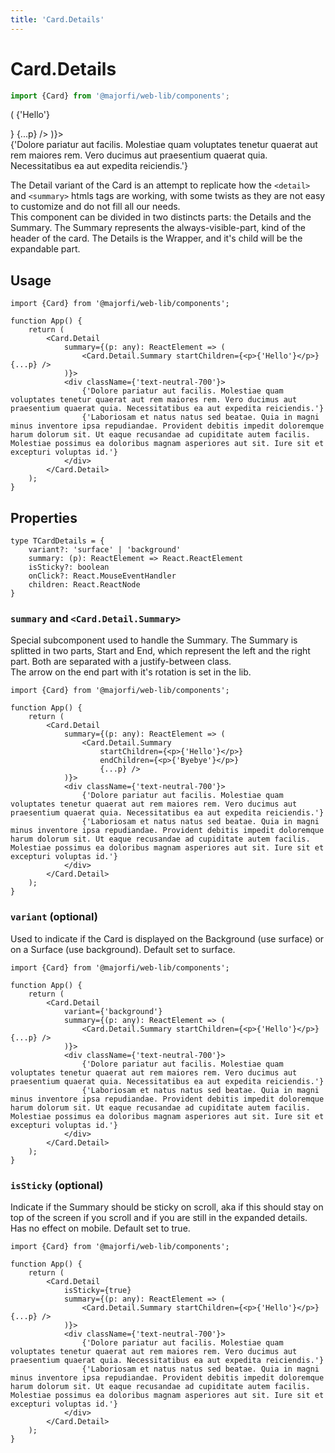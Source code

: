 ```yaml
---
title: 'Card.Details'
---
```




# Card.Details
```ts
import {Card} from '@majorfi/web-lib/components';
```

<CodeExample>
	<div style={{width: '75%'}}>
		<Card.Detail
			summary={(p) => (
				<Card.Detail.Summary startChildren={<p>{'Hello'}</p>} {...p} />
			)}>
			<div className="text-neutral-700">
				{'Dolore pariatur aut facilis. Molestiae quam voluptates tenetur quaerat aut rem maiores rem. Vero ducimus aut praesentium quaerat quia. Necessitatibus ea aut expedita reiciendis.'}
			</div>
		</Card.Detail>
	</div>
</CodeExample>

The Detail variant of the Card is an attempt to replicate how the `<detail>` and `<summary>` htmls tags are working, with some twists as they are not easy to customize and do not fill all our needs.  
This component can be divided in two distincts parts: the Details and the Summary. The Summary represents the always-visible-part, kind of the header of the card. The Details is the Wrapper, and it\'s child will be the expandable part.

## Usage

```tsx
import {Card} from '@majorfi/web-lib/components';

function App() {
	return (
		<Card.Detail
			summary={(p: any): ReactElement => (
				<Card.Detail.Summary startChildren={<p>{'Hello'}</p>} {...p} />
			)}>
			<div className={'text-neutral-700'}>
				{'Dolore pariatur aut facilis. Molestiae quam voluptates tenetur quaerat aut rem maiores rem. Vero ducimus aut praesentium quaerat quia. Necessitatibus ea aut expedita reiciendis.'}
				{'Laboriosam et natus natus sed beatae. Quia in magni minus inventore ipsa repudiandae. Provident debitis impedit doloremque harum dolorum sit. Ut eaque recusandae ad cupiditate autem facilis. Molestiae possimus ea doloribus magnam asperiores aut sit. Iure sit et excepturi voluptas id.'}
			</div>
		</Card.Detail>
	);
}
```

## Properties

```tsx
type TCardDetails = {
	variant?: 'surface' | 'background'
	summary: (p): ReactElement => React.ReactElement
	isSticky?: boolean
	onClick?: React.MouseEventHandler
	children: React.ReactNode
}
```

### `summary` and `<Card.Detail.Summary>`
Special subcomponent used to handle the Summary. The Summary is splitted in two parts, Start and End, which represent the left and the right part. Both are separated with a justify-between class.  
The arrow on the end part with it\'s rotation is set in the lib.
```tsx {6-11}
import {Card} from '@majorfi/web-lib/components';

function App() {
	return (
		<Card.Detail
			summary={(p: any): ReactElement => (
				<Card.Detail.Summary
					startChildren={<p>{'Hello'}</p>}
					endChildren={<p>{'Byebye'}</p>}
					{...p} />
			)}>
			<div className={'text-neutral-700'}>
				{'Dolore pariatur aut facilis. Molestiae quam voluptates tenetur quaerat aut rem maiores rem. Vero ducimus aut praesentium quaerat quia. Necessitatibus ea aut expedita reiciendis.'}
				{'Laboriosam et natus natus sed beatae. Quia in magni minus inventore ipsa repudiandae. Provident debitis impedit doloremque harum dolorum sit. Ut eaque recusandae ad cupiditate autem facilis. Molestiae possimus ea doloribus magnam asperiores aut sit. Iure sit et excepturi voluptas id.'}
			</div>
		</Card.Detail>
	);
}
```

### `variant` (optional)
Used to indicate if the Card is displayed on the Background (use surface) or on a Surface (use background). Default set to surface.
```tsx {6}
import {Card} from '@majorfi/web-lib/components';

function App() {
	return (
		<Card.Detail
			variant={'background'}
			summary={(p: any): ReactElement => (
				<Card.Detail.Summary startChildren={<p>{'Hello'}</p>} {...p} />
			)}>
			<div className={'text-neutral-700'}>
				{'Dolore pariatur aut facilis. Molestiae quam voluptates tenetur quaerat aut rem maiores rem. Vero ducimus aut praesentium quaerat quia. Necessitatibus ea aut expedita reiciendis.'}
				{'Laboriosam et natus natus sed beatae. Quia in magni minus inventore ipsa repudiandae. Provident debitis impedit doloremque harum dolorum sit. Ut eaque recusandae ad cupiditate autem facilis. Molestiae possimus ea doloribus magnam asperiores aut sit. Iure sit et excepturi voluptas id.'}
			</div>
		</Card.Detail>
	);
}
```

### `isSticky` (optional)
Indicate if the Summary should be sticky on scroll, aka if this should stay on top of the screen if you scroll and if you are still in the expanded details. Has no effect on mobile. Default set to true.
```tsx {6}
import {Card} from '@majorfi/web-lib/components';

function App() {
	return (
		<Card.Detail
			isSticky={true}
			summary={(p: any): ReactElement => (
				<Card.Detail.Summary startChildren={<p>{'Hello'}</p>} {...p} />
			)}>
			<div className={'text-neutral-700'}>
				{'Dolore pariatur aut facilis. Molestiae quam voluptates tenetur quaerat aut rem maiores rem. Vero ducimus aut praesentium quaerat quia. Necessitatibus ea aut expedita reiciendis.'}
				{'Laboriosam et natus natus sed beatae. Quia in magni minus inventore ipsa repudiandae. Provident debitis impedit doloremque harum dolorum sit. Ut eaque recusandae ad cupiditate autem facilis. Molestiae possimus ea doloribus magnam asperiores aut sit. Iure sit et excepturi voluptas id.'}
			</div>
		</Card.Detail>
	);
}
```
